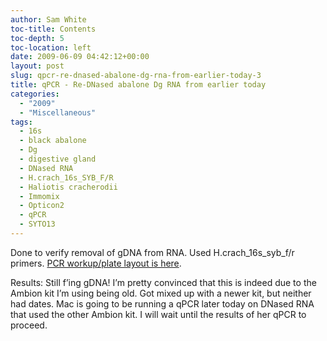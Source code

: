 ```yaml
---
author: Sam White
toc-title: Contents
toc-depth: 5
toc-location: left
date: 2009-06-09 04:42:12+00:00
layout: post
slug: qpcr-re-dnased-abalone-dg-rna-from-earlier-today-3
title: qPCR - Re-DNased abalone Dg RNA from earlier today
categories:
  - "2009"
  - "Miscellaneous"
tags:
  - 16s
  - black abalone
  - Dg
  - digestive gland
  - DNased RNA
  - H.crach_16s_SYB_F/R
  - Haliotis cracherodii
  - Immomix
  - Opticon2
  - qPCR
  - SYTO13
---
```


Done to verify removal of gDNA from RNA. Used H.crach_16s_syb_f/r primers. [PCR workup/plate layout is here](https://eagle.fish.washington.edu/Arabidopsis/Notebook%20Workup%20Files/20090608-01.jpg).

Results: Still f'ing gDNA! I'm pretty convinced that this is indeed due to the Ambion kit I'm using being old. Got mixed up with a newer kit, but neither had dates. Mac is going to be running a qPCR later today on DNased RNA that used the other Ambion kit. I will wait until the results of her qPCR to proceed.
